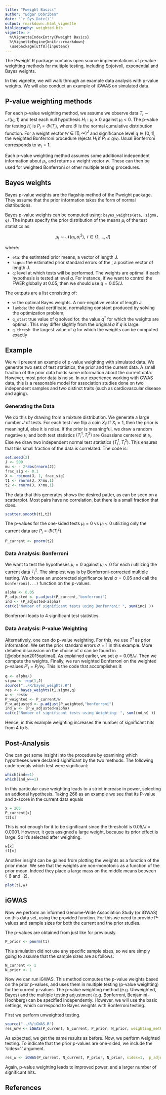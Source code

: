 ```yaml
---
title: "Pweight Basics"
author: "Edgar Dobriban"
date: "`r Sys.Date()`"
output: rmarkdown::html_vignette
bibliography: weighted.bib
vignette: >
  %\VignetteIndexEntry{Pweight Basics}
  %\VignetteEngine{knitr::rmarkdown}
  \usepackage[utf8]{inputenc}
---
```


The Pweight R package contains open source implementations of p-value weighting methods for multiple testing, including Spjotvoll, exponential and Bayes weights.

In this vignette, we will walk through an example data analysis with p-value weights. We will also conduct an example of iGWAS on simulated data.

## P-value weighting methods

For each p-value weighting method, we assume we observe data $T_i \sim \mathcal{N}(\mu_i, 1)$ and test each null hypothesis $H_i: \mu_i \ge 0$ against $\mu_i <0$.  The p-value for testing $H_i$ is $P_i = \Phi(T_i)$, where $\Phi$ is the normal cumulative distribution function.  For a weight vector $w \in [0,\infty)^{J}$ and significance level $q \in [0,1]$, the weighted Bonferroni procedure rejects $H_{i}$ if $P_i \le q w_i$. Usual Bonferroni corresponds to $w_i=1$.

Each p-value weighting method assumes some additional independent information about $\mu_i$, and returns a weight vector $w$. These can then be used for weighted Bonferroni or other multiple testing procedures.


## Bayes weights

Bayes p-value weights are the flagship method of the Pweight package. They assume that the prior information takes the form of normal distributions. 

Bayes p-value weights can be computed using:  `bayes_weights(eta, sigma, q)`. The inputs specify the prior distribution of the means $\mu_i$ of the test statistics as:

$$\mu_i \sim \mathcal{N}(\eta_i,\sigma_i^2), \mbox{   } i \in \{1,\ldots, J\}$$ 

where:


* `eta`:  the estimated prior means, a vector of length J.
* `sigma`:  the estimated prior standard errors of the , a positive vector of length J.
* `q`: level at which tests will be performed. The weights are optimal if each hypothesis is tested at level $q$. For instance, if we want to control the FWER globally at $0.05$, then we should use $q = 0.05/J$.


The outputs are a list consisting of: 

* `w`:  the optimal Bayes weights. A non-negative vector of length J.
* `lambda`: the dual certificate, normalizing constant produced by solving the optimization problem;
* `q_star`: true value of q solved for. the value $q^*$ for which the weights are optimal. This may differ slightly from the original $q$ if $q$ is large.
* `q_thresh`: the largest value of $q$ for which the weights can be computed exactly 

## Example

We will present an example of p-value weighting with simulated data. We generate two sets of test statistics, the prior and the current data. A small fraction of the prior data holds some information about the current data. However, most prior data is noise. In our experience working with GWAS data, this is a reasonable model for association studies done on two independent samples and two distinct traits (such as cardiovascular disease and aging).

### Generating the Data 
We do this by drawing from a mixture distribution. We generate a large number $J$ of tests. For each test $i$ we flip a coin $X_i$: If $X_i=1$, then the prior is meaningful, else it is noise. If the prior is meaningful, we draw a random negative $\mu_i$ and both test statistics $(T^{1}_i,T^{2}_i)$ are Gaussians centered at $\mu_i$. Else we draw two independent normal test statistics $(T^{1}_i,T^{2}_i)$. This ensures that this small fraction of the data is correlated. The code is:


```r
set.seed(2)
J <- 500
mu <- - 2*abs(rnorm(J))
frac_sig <- 0.1
X <- rbinom(J, 1, frac_sig)
t1 <- rnorm(J, X*mu,1)
t2 <- rnorm(J, X*mu,1)
```

The data that this generates shows the desired patter, as can be seen on a scatterplot. Most pairs have no correlation, but there is a small fraction that does.

```r
scatter.smooth(t1,t2)
```

The p-values for the one-sided tests $\mu_i = 0$ vs $\mu_i <0$ utilizing only the current data are $P_i = \Phi(T^{2}_i)$.

```r
P_current <- pnorm(t2)
```

### Data Analysis: Bonferroni

We want to test the hypotheses $\mu_i = 0$ against $\mu_i <0$ for each $i$ utilizing the current data $T^{2}_i$. The simplest way is by Bonferroni-corrected multiple testing. We choose an uncorrected significance level $\alpha=0.05$ and call the `bonferroni(...)` function on the p-values.

```r
alpha <- 0.05
P_adjusted <- p.adjust(P_current,"bonferroni")
ind <- (P_adjusted<alpha)
cat(c("Number of significant tests using Bonferroni: ", sum(ind) ))

```


Bonferroni leads to 4 significant test statistics. 

### Data Analysis: P-value Weighting

Alternatively, one can do p-value weighting. For this, we use $T^1$ as prior information. We set the prior standard errors $\sigma=1$ in this example. More detailed discussion on the choice of $\sigma$ can be found in [@dobriban2015optimal]. As explained earlier, we set $q  = 0.05/J$. Then we compute the weights. Finally, we run weighted Bonferroni on the weighted p-values $P'_i = P_i/w_i$. This is the code that accomplishes it:


```r
q <- alpha/J
sigma <- rep(1,J)
source("../R/bayes_weights.R")
res <- bayes_weights(t1,sigma,q)
w <- res$w
P_weighted <- P_current/w
P_w_adjusted <- p.adjust(P_weighted,"bonferroni")
ind_w <- (P_w_adjusted<alpha)
cat(c("Number of significant tests using Weighting: ", sum(ind_w) ))
```


Hence, in this example weighting increases the number of significant hits from 4 to 5.

##  Post-Analysis

One can get some insight into the procedure by examining which hypotheses were declared significant by the two methods. The following code reveals which test were significant:

```r
which(ind==1)
which(ind_w==1)
```


In this particular case weighting leads to a strict increase in power, selecting an addional hypothesis. Taking 266 as an example we see that its P-value and z-score in the current data equals 

```r
x = 266
P_current[x]
t2[x]
```
This is not enough for it to be significant since the threshold is $0.05/J=0.0001$. However, it gets assigned a large weight, because its prior  effect is large. So it's selected after weighting.

```r
w[x]
t1[x]
```

Another insight can be gained from plotting the weights as a function of the prior mean. We see that the weights are non-monotonic as a function of the prior mean. Indeed they place a large mass on the middle means between (-6 and -2).

```r
plot(t1,w)
```

## iGWAS

Now we perform an informed Genome-Wide Association Study (or iGWAS) on this data set, using the provided \code{iGWAS} function. For this we need to provide P-values and sample sizes for both the current and the prior studies.

The p-values are obtained from \code{t1} just like for \code{t1} previously.

```r
P_prior <- pnorm(t1)
```

This simulation did not use any specific sample sizes, so we are simply going to assume that the sample sizes are as follows:

```r
N_current <- 1
N_prior <- 1
```

Now we can run iGWAS. This method computes the p-value weights based on the prior p-values, and uses them in multiple testing (p-value weighting) for the current p-values.  The p-value weighting method (e.g. Unweighted, Bayes) and the multiple testing adjustment (e.g. Bonferroni, Benjamini-Hochberg) can be specified independently. However, we will use the basic settings, which correspond to Bayes weights with Bonferroni testing.

First we perform unweighted testing.

```r
source("../R/iGWAS.R")
res_unw <- iGWAS(P_current, N_current, P_prior, N_prior, weighting_method="unweighted", p_adjust_method = "bonferroni")
```

As expected, we get the same results as before. Now, we perform weighted testing. To indicate that the prior p-values are one-sided, we include the 'sides=1' argument. 

```r
res_w <- iGWAS(P_current, N_current, P_prior, N_prior, sides=1,  p_adjust_method = "bonferroni")
```

Again, p-value weighting leads to improved power, and a larger number of significant hits. 

## References
